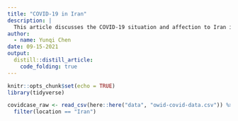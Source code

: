 ```yaml
---
title: "COVID-19 in Iran"
description: |
  This article discusses the COVID-19 situation and affection to Iran in 2021 (until Aug 29, 2021).
author:
  - name: Yunqi Chen
date: 09-15-2021
output:
  distill::distill_article:
    code_folding: true
---
```


<style>
body {
text-align: justify}
</style>
```r
knitr::opts_chunk$set(echo = TRUE)
library(tidyverse)
```

```r
covidcase_raw <- read_csv(here::here("data", "owid-covid-data.csv")) %>% 
  filter(location == "Iran")
```

